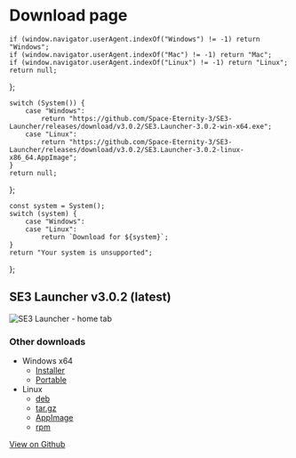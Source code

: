 
# Download page

    if (window.navigator.userAgent.indexOf("Windows") != -1) return "Windows";
    if (window.navigator.userAgent.indexOf("Mac") != -1) return "Mac";
    if (window.navigator.userAgent.indexOf("Linux") != -1) return "Linux";
    return null;
};

    switch (System()) {
        case "Windows":
            return "https://github.com/Space-Eternity-3/SE3-Launcher/releases/download/v3.0.2/SE3.Launcher-3.0.2-win-x64.exe";
        case "Linux":
            return "https://github.com/Space-Eternity-3/SE3-Launcher/releases/download/v3.0.2/SE3.Launcher-3.0.2-linux-x86_64.AppImage";
    }
    return null;
};

    const system = System();
    switch (system) {
        case "Windows":
        case "Linux":
            return `Download for ${system}`;
    }
    return "Your system is unsupported";
};

## SE3 Launcher v3.0.2 (latest)

![SE3 Launcher - home tab](https://user-images.githubusercontent.com/81181783/185487380-715fa7d4-40d1-448e-8cf6-5b145e575505.png)

<DownloadButton text={GetMessage()} url={DownloadLink()} />

### Other downloads

-   Windows x64
    -   [Installer](https://github.com/Space-Eternity-3/SE3-Launcher/releases/download/v3.0.2/SE3.Launcher-3.0.2-win-x64.exe)
    -   [Portable](https://github.com/Space-Eternity-3/SE3-Launcher/releases/download/v3.0.2/SE3.Launcher-3.0.2-win-x64.zip)
-   Linux
    -   [deb](https://github.com/Space-Eternity-3/SE3-Launcher/releases/download/v3.0.2/SE3.Launcher-3.0.2-linux-amd64.deb)
    -   [tar.gz](https://github.com/Space-Eternity-3/SE3-Launcher/releases/download/v3.0.2/SE3.Launcher-3.0.2-linux-x64.tar.gz)
    -   [AppImage](https://github.com/Space-Eternity-3/SE3-Launcher/releases/download/v3.0.2/SE3.Launcher-3.0.2-linux-x86_64.AppImage)
    -   [rpm](https://github.com/Space-Eternity-3/SE3-Launcher/releases/download/v3.0.2/SE3.Launcher-3.0.2-linux-x86_64.rpm)

[View on Github](https://github.com/Space-Eternity-3/SE3-Launcher)

